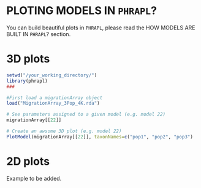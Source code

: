 PLOTING MODELS IN `PHRAPL`?
=======

You can build beautiful plots in `PHRAPL`, please read the HOW MODELS ARE BUILT IN `PHRAPL`? section.

# 3D plots

```r
setwd("/your_working_directory/")
library(phrapl)
###

#First load a migrationArray object
load("MigrationArray_3Pop_4K.rda")

# See parameters assigned to a given model (e.g. model 22)
migrationArray[[22]]

# Create an awsome 3D plot (e.g. model 22)
PlotModel(migrationArray[[22]], taxonNames=c("pop1", "pop2", "pop3")

```


# 2D plots
Example to be added.